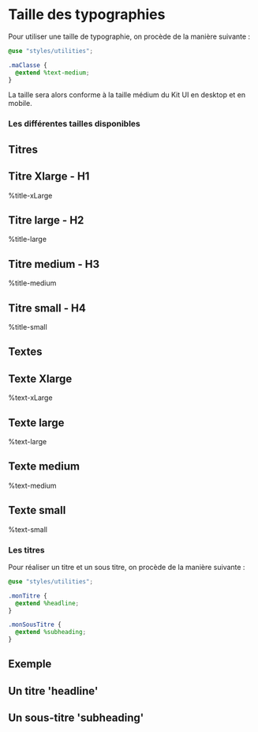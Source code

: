 
<Meta title="Toolbox/Typography"/>

# Taille des typographies

Pour utiliser une taille de typographie, on procède de la manière suivante :
```scss
@use "styles/utilities";

.maClasse {
  @extend %text-medium;
}
```
La taille sera alors conforme à la taille médium du Kit UI en desktop et en mobile.

### Les différentes tailles disponibles
<Canvas>
    <Story name="Example - Taille de police">
        <div className="typographie">
        <section className="title">
            <h2>Titres</h2>
            <div className="title-xLarge">
                <h2>Titre Xlarge - H1</h2>
                <p>%title-xLarge</p>
            </div>
            <div className="title-large">
                <h2>Titre large - H2</h2>
                <p>%title-large</p>
            </div>
            <div className="title-medium">
                <h2>Titre medium - H3</h2>
                <p>%title-medium</p>
            </div>
            <div className="title-small">
                <h2>Titre small - H4</h2>
                <p>%title-small</p>
            </div>
        </section>
        <section className="text">
            <h2>Textes</h2>
            <div className="text-xLarge">
                <h2>Texte Xlarge</h2>
                <p>%text-xLarge</p>
            </div>
            <div className="text-large">
                <h2>Texte large</h2>
                <p>%text-large</p>
            </div>
            <div className="text-medium">
                <h2>Texte medium</h2>
                <p>%text-medium</p>
            </div>
            <div className="text-small">
                <h2>Texte small</h2>
                <p>%text-small</p>
            </div>
        </section>
        </div>
    </Story>
</Canvas>


### Les titres

Pour réaliser un titre et un sous titre, on procède de la manière suivante :

```scss
@use "styles/utilities";

.monTitre {
  @extend %headline;
}

.monSousTitre {
  @extend %subheading;
}
```

## Exemple

<Canvas>
    <Story name="Example - Titre et sous-titre">
        <h2 className="titre-headline">Un titre 'headline'</h2>
        <h2 className="titre-subheading">Un sous-titre 'subheading'</h2>
    </Story>
</Canvas>
